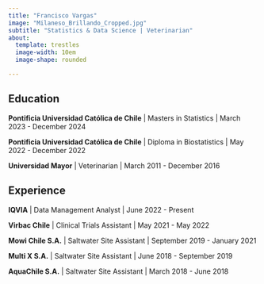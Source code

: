 ```yaml
---
title: "Francisco Vargas"
image: "Milaneso_Brillando_Cropped.jpg"
subtitle: "Statistics & Data Science | Veterinarian"
about:
  template: trestles
  image-width: 10em
  image-shape: rounded

---
```


## Education

**Pontificia Universidad Católica de Chile** | Masters in Statistics | March 2023 - December 2024

**Pontificia Universidad Católica de Chile** | Diploma in Biostatistics | May 2022 - December 2022

**Universidad Mayor** | Veterinarian | March 2011 - December 2016

## Experience

**IQVIA** | Data Management Analyst | June 2022 - Present

**Virbac Chile** | Clinical Trials Assistant | May 2021 - May 2022

**Mowi Chile S.A.** | Saltwater Site Assistant | September 2019 - January 2021

**Multi X S.A.** | Saltwater Site Assistant | June 2018 - September 2019

**AquaChile S.A.** | Saltwater Site Assistant | March 2018 - June 2018

